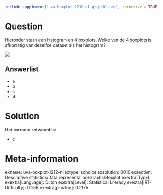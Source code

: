 ```r
include_supplement("uva-boxplot-1212-nl-graph01.png", recursive = TRUE)
```

Question
========

Hieronder staan een histogram en 4 boxplots. Welke van de 4 boxplots is
afkomstig van dezelfde dataset als het histogram?

![](uva-boxplot-1212-nl-graph01.png)

Answerlist
----------

* a
* b
* c
* d

Solution
========

Het correcte antwoord is: 

* c

Meta-information
================
exname: uva-boxplot-1212-nl
extype: schoice
exsolution: 0010
exsection: Descriptive statistics/Data representation/Graphs/Boxplot
exextra[Type]: 
exextra[Language]: Dutch
exextra[Level]: Statistical Literacy
exextra[IRT-Difficulty]: 0.256
exextra[p-value]: 0.9175
